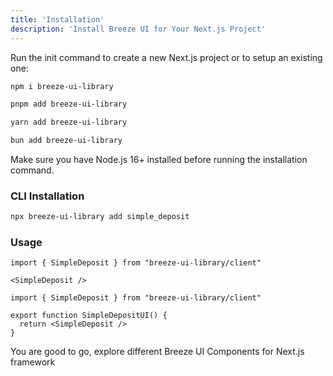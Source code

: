 ```yaml
---
title: 'Installation'
description: 'Install Breeze UI for Your Next.js Project'
---
```


Run the init command to create a new Next.js project or to setup an existing one:

<CodeGroup>

```bash npm
npm i breeze-ui-library
```

```bash pnpm
pnpm add breeze-ui-library
```

```bash yarn
yarn add breeze-ui-library
```

```bash bun
bun add breeze-ui-library
```

</CodeGroup>

<Note>
Make sure you have Node.js 16+ installed before running the installation command.
</Note>

### CLI Installation

```bash
npx breeze-ui-library add simple_deposit
```

### Usage

<CodeGroup>

```tsx Basic Usage
import { SimpleDeposit } from "breeze-ui-library/client"

<SimpleDeposit />
```

```tsx Component Example
import { SimpleDeposit } from "breeze-ui-library/client"

export function SimpleDepositUI() {
  return <SimpleDeposit />
}
```

</CodeGroup>


<Check>You are good to go, explore different Breeze UI Components for Next.js framework</Check>
